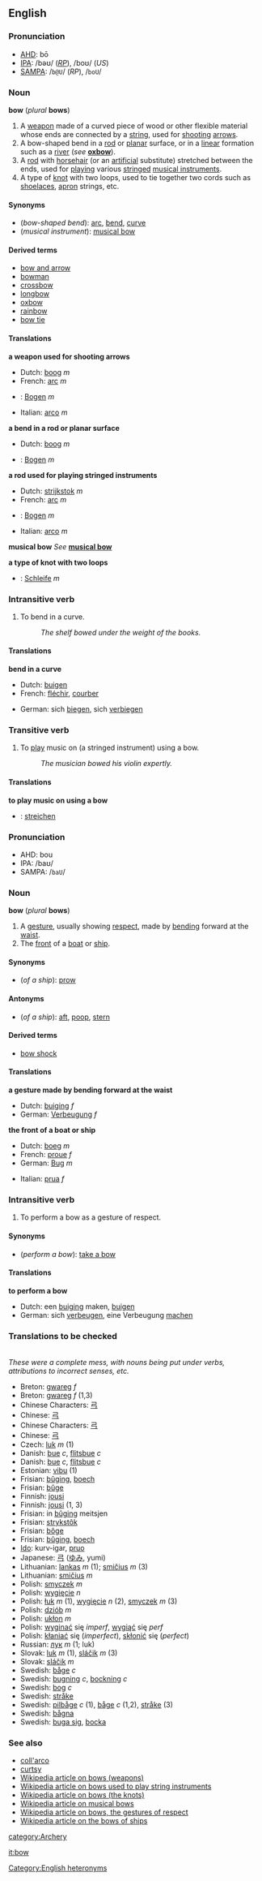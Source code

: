 ==English==
===Pronunciation===
*[[AHD]]: bō
*[[IPA]]: /bəʊ/ (''[[RP]]''), /boʊ/ (''US'')
*[[SAMPA]]: /<tt>b@U</tt>/ (''RP''), /<tt>boU</tt>/

===Noun===
'''bow''' (''plural'' '''bows''')

# A [[weapon]] made of a curved piece of wood or other flexible material whose ends are connected by a [[string]], used for [[shoot]]ing [[arrow]]s.
# A bow-shaped bend in a [[rod]] or [[planar]] surface, or in a [[linear]] formation such as a [[river]] (''see'' '''[[oxbow]]''').
# A [[rod]] with [[horsehair]] (or an [[artificial]] substitute) stretched between the ends, used for [[play]]ing various [[stringed]] [[musical instrument]]s.
# A type of [[knot]] with two loops, used to tie together two cords such as [[shoelace]]s, [[apron]] strings, etc.

====Synonyms====
*(''bow-shaped bend''): [[arc]], [[bend]], [[curve]]
*(''musical instrument''): [[musical bow]]

====Derived terms====
*[[bow and arrow]]
*[[bowman]]
*[[crossbow]]
*[[longbow]]
*[[oxbow]]
*[[rainbow]]<!--(noun sense "bow-shaped bend")-->
*[[bow tie]]<!--(noun sense "knot with two loops")-->

====Translations====
'''a weapon used for shooting arrows'''

{{top}}
*Dutch: [[boog]] ''m''
*French: [[arc#French|arc]] ''m''
{{mid}}
*{{de}}: [[Bogen]] ''m''
*Italian: [[arco]] ''m''
{{bottom}}

'''a bend in a rod or planar surface'''
{{top}}
*Dutch: [[boog]] ''m''
{{mid}}
*{{de}}: [[Bogen]] ''m''
{{bottom}}

'''a rod used for playing stringed instruments'''
{{top}}
*Dutch: [[strijkstok]] ''m''
*French: [[arc#French|arc]] ''m''
{{mid}}
*{{de}}: [[Bogen]] ''m''
*Italian: [[arco]] ''m''
{{bottom}}

'''musical bow'''
''See'' '''[[musical bow]]'''

'''a type of knot with two loops'''
{{top}}
*{{de}}: [[Schleife]] ''m''
{{mid}}
{{bottom}}

===Intransitive verb===
{{en-infl-reg-consonant|bow||}}

#To bend in a curve.
#:''The shelf bowed under the weight of the books.''

====Translations====

'''bend in a curve'''
{{top}}
*Dutch: [[buigen]]
*French: [[fléchir]], [[courber]]
{{mid}}
*German: sich [[biegen]], sich [[verbiegen]]
{{bottom}}

===Transitive verb===
#To [[play]] music on (a stringed instrument) using a bow.
#:''The musician bowed his violin expertly.''

====Translations====

'''to play music on using a bow'''
{{top}}
*{{de}}: [[streichen]]
{{mid}}
{{bottom}}

===Pronunciation===
*AHD: bou
*IPA: /baʊ/
*SAMPA: /<tt>baU</tt>/

===Noun===
'''bow''' (''plural'' '''bows''')

#A [[gesture]], usually showing [[respect]], made by [[bend]]ing forward at the [[waist]].
#The [[front]] of a [[boat]] or [[ship]].

====Synonyms====
*(''of a ship''): [[prow]]

====Antonyms====
*(''of a ship''): [[aft]], [[poop]], [[stern]]

====Derived terms====
*[[bow shock]]<!--(derived from noun sense "the front of a boat or ship")-->

====Translations====

'''a gesture made by bending forward at the waist'''
{{top}}
*Dutch: [[buiging]] ''f''
*German: [[Verbeugung]] ''f''
{{mid}}
{{bottom}}

'''the front of a boat or ship'''
{{top}}
*Dutch: [[boeg]] ''m'' 
*French: [[proue]] ''f''
*German: [[Bug#German|Bug]] ''m'' 
{{mid}}
*Italian: [[prua]] ''f''
{{bottom}}

===Intransitive verb===
{{en-infl-reg-consonant|bow||}}

#To perform a bow as a gesture of respect.

====Synonyms====
*(''perform a bow''): [[take a bow]]

====Translations====

'''to perform a bow'''
{{top}}
*Dutch: een [[buiging]] maken, [[buigen]]
*German: sich [[verbeugen]], eine Verbeugung [[machen]]
{{mid}}
{{bottom}}

===Translations to be checked===
<!--Remove this section once all of the translations below have been moved into the tables above.-->
{{checktrans}}<br>''These were a complete mess, with nouns being put under verbs, attributions to incorrect senses, etc.''

*Breton: [[gwareg]] ''f''
*Breton: [[gwareg]] ''f'' (1,3)
*Chinese Characters: [[弓]]
*Chinese: [[弓]]
*Chinese Characters: [[弓]]
*Chinese: [[弓]]
*Czech: [[luk]] ''m'' (1)
*Danish: [[bue]] ''c'', [[flitsbue]] ''c''
*Danish: [[bue]] ''c'', [[flitsbue]] ''c''
*Estonian: [[vibu]] (1)
*Frisian: [[bûging]], [[boech]]
*Frisian: [[bûge]]
*Finnish: [[jousi]]
*Finnish: [[jousi]] (1, 3)
*Frisian: in [[bûging]] meitsjen
*Frisian: [[strykstôk]]
*Frisian: [[bôge]]
*Frisian: [[bûging]], [[boech]]
*[[Ido]]: kurv-igar, [[pruo]] 
*Japanese: [[弓]] ([[ゆみ]], yumi)
*Lithuanian: [[lankas]] ''m'' (1); [[smičius]] ''m'' (3)
*Lithuanian: [[smičius]] ''m''
*Polish: [[smyczek]] ''m''
*Polish: [[wygięcie]] ''n''
*Polish: [[łuk]] ''m'' (1), [[wygięcie]] ''n'' (2), [[smyczek]] ''m'' (3)
*Polish: [[dziób]] ''m''
*Polish: [[ukłon]] ''m''
*Polish: [[wyginać]] się ''imperf'', [[wygiąć]] się ''perf''
*Polish: [[kłaniać]] się (''imperfect''), [[skłonić]] się (''perfect'')
*Russian: [[лук]] ''m'' (1; luk)
*Slovak: [[luk#Slovak|luk]] ''m'' (1), [[sláčik]] ''m'' (3)
*Slovak: [[sláčik]] ''m''
*Swedish: [[båge]] ''c''
*Swedish: [[bugning]] ''c'', [[bockning]] ''c'' 
*Swedish: [[bog#Swedish|bog]] ''c''
*Swedish: [[stråke]] 
*Swedish: [[pilbåge]] ''c'' (1), [[båge]] ''c'' (1,2), [[stråke]] (3)
*Swedish: [[bågna]]
*Swedish: [[buga sig]], [[bocka]]

===See also===
*[[coll'arco]]<!--musical term-->
*[[curtsy]]
*[[w:Bow (weapon)|Wikipedia article on bows (weapons)]]
*[[w:Bow (music)|Wikipedia article on bows used to play string instruments]]
*[[w:Bow (knot)|Wikipedia article on bows (the knots)]]
*[[w:Musical bow|Wikipedia article on musical bows]]
*[[w:Bowing (social)|Wikipedia article on bows, the gestures of respect]]
*[[w:Bow (ship)|Wikipedia article on the bows of ships]]

[[Category:English heteronyms]]
[[category:Archery]]

[[it:bow]]